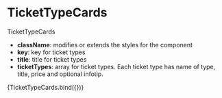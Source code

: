 
<Meta title="components/TicketTypeCards " decorators={[withDesign]} />

# TicketTypeCards

TicketTypeCards

- <b>className</b>: modifies or extends the styles for the component
- <b>key</b>: key for ticket types
- <b>title</b>: title for ticket types
- <b>ticketTypes</b>: array for ticket types. Each ticket type has name of type,
  title, price and optional infotip.

<Canvas>
  <Story
    name="TicketTypeCards"
    parameters={{
      design: {
        type: 'figma',
        url: 'https://www.figma.com/file/zJYXjnfW5CNoOaoJ05mWp2/PLAVARNE?node-id=2125%3A1826',
      },
    }}
    args={{
      key: 'adult',
      title: 'Dospelé osoby',
      ticketTypes: [
        {
          type: 'single-entry',
          title: 'Jednorázový vstup',
          price: 4,
          tooltip: 'Lore Ipsum',
        },
      ],
    }}
  >
    {TicketTypeCards.bind({})}
  </Story>
</Canvas>
<ArgsTable of={TicketTypeCards} />
